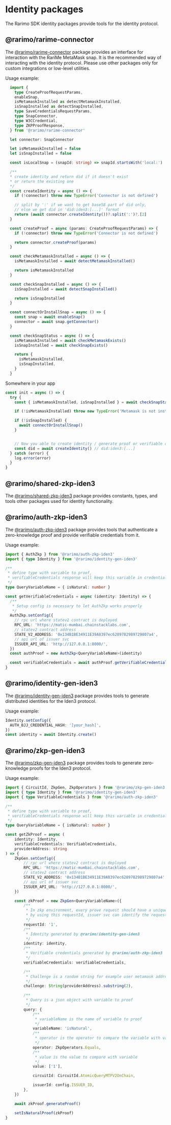 ---
---

# Identity packages

The Rarimo SDK identity packages provide tools for the identity protocol.

## @rarimo/rarime-connector

The [@rarimo/rarime-connector](https://www.npmjs.com/package/@rarimo/rarime-connector) package provides an interface for interaction with the RariMe MetaMask snap. It is the recommended way of interacting with the identity protocol.
Please use other packages only for custom integrations or low-level utilities.

Usage example:

```ts
  import {
    type CreateProofRequestParams,
    enableSnap,
    isMetamaskInstalled as detectMetamaskInstalled,
    isSnapInstalled as detectSnapInstalled,
    type SaveCredentialsRequestParams,
    type SnapConnector,
    type W3CCredential,
    type ZKPProofResponse,
  } from '@rarimo/rarime-connector'

  let connector: SnapConnector

  let isMetamaskInstalled = false
  let isSnapInstalled = false

  const isLocalSnap = (snapId: string) => snapId.startsWith('local:')

  /**
  * create identity and return did if it doesn't exist
  * or return the existing one
  */
  const createIdentity = async () => {
    if (!connector) throw new TypeError('Connector is not defined')

    // split by ':' if we want to get base58 part of did only,
    // else we get did in 'did:iden3:[...]' format
    return (await connector.createIdentity())?.split(':')?.[2]
  }

  const createProof = async (params: CreateProofRequestParams) => {
    if (!connector) throw new TypeError('Connector is not defined')

    return connector.createProof(params)
  }

  const checkMetamaskInstalled = async () => {
    isMetamaskInstalled = await detectMetamaskInstalled()

    return isMetamaskInstalled
  }

  const checkSnapInstalled = async () => {
    isSnapInstalled = await detectSnapInstalled()

    return isSnapInstalled
  }

  const connectOrInstallSnap = async () => {
    const snap = await enableSnap()
    connector = await snap.getConnector()
  }

  const checkSnapStatus = async () => {
    isMetamaskInstalled = await checkMetamaskExists()
    isSnapInstalled = await checkSnapExists()

    return {
      isMetamaskInstalled,
      isSnapInstalled,
    }
  }
```

Somewhere in your app
```ts
const init = async () => {
  try {
    const { isMetamaskInstalled, isSnapInstalled } = await checkSnapStatus()

    if (!isMetamaskInstalled) throw new TypeError('Metamask is not installed')

    if (!isSnapInstalled) {
      await connectOrInstallSnap()
    }


    // Now you able to create identity / generate proof or verifiable credentials by using corresponding methods, e. g.
    const did = await createIdentity() // did:iden3:[...]
  } catch (error) {
    log.error(error)
  }
}
```

## @rarimo/shared-zkp-iden3

The [@rarimo/shared-zkp-iden3](https://www.npmjs.com/package/@rarimo/shared-zkp-iden3) package provides constants, types, and tools other packages used for identity functionality.

## @rarimo/auth-zkp-iden3

The [@rarimo/auth-zkp-iden3](https://www.npmjs.com/package/@rarimo/auth-zkp-iden3) package provides tools that authenticate a zero-knowledge proof and provide verifiable credentials from it.

Usage example:

```ts
import { AuthZkp } from '@rarimo/auth-zkp-iden3'
import { type Identity } from '@rarimo/identity-gen-iden3'

/**
 * define type with variable to proof,
 * verifiableCredentials response will keep this variable in credentialSubject
 */
type QueryVariableName = { isNatural: number }

const getVerifiableCredentials = async (identity: Identity) => {
  /**
   * Setup config is necessary to let AuthZkp works properly
   */
  AuthZkp.setConfig({
    // rpc url where statev2 contract is deployed
    RPC_URL: 'https://matic-mumbai.chainstacklabs.com',
    // statev2 contract address
    STATE_V2_ADDRESS: '0x134B1BE34911E39A8397ec6289782989729807a4',
    // api url of issuer svc
    ISSUER_API_URL: 'http://127.0.0.1:8000/',
  })
  const authProof = new AuthZkp<QueryVariableName>(identity)

  const verifiableCredentials = await authProof.getVerifiableCredentials()
}
```

## @rarimo/identity-gen-iden3

The [@rarimo/identity-gen-iden3](https://www.npmjs.com/package/@rarimo/react-provider) package provides tools to generate distributed identities for the Iden3 protocol.

Usage example:

```ts
Identity.setConfig({
  AUTH_BJJ_CREDENTIAL_HASH: '[your_hash]',
})
const identity = await Identity.create()
```

## @rarimo/zkp-gen-iden3

The [@rarimo/zkp-gen-iden3](https://www.npmjs.com/package/@rarimo/zkp-gen-iden3) package provides tools to generate zero-knowledge proofs for the Iden3 protocol.

Usage example:

```ts
import { CircuitId, ZkpGen, ZkpOperators } from '@rarimo/zkp-gen-iden3'
import { type Identity } from '@rarimo/identity-gen-iden3'
import { type VerifiableCredentials } from '@rarimo/auth-zkp-iden3'

/**
 * define type with variable to proof,
 * verifiableCredentials response will keep this variable in credentialSubject
 */
type QueryVariableName = { isNatural: number }

const getZkProof = async (
    identity: Identity,
    verifiableCredentials: VerifiableCredentials,
    providerAddress: string
) => {
    ZkpGen.setConfig({
        // rpc url where statev2 contract is deployed
        RPC_URL: 'https://matic-mumbai.chainstacklabs.com',
        // statev2 contract address
        STATE_V2_ADDRESS: '0x134B1BE34911E39A8397ec6289782989729807a4',
        // api url of issuer svc
        ISSUER_API_URL: 'http://127.0.0.1:8000/',
    })

    const zkProof = new ZkpGen<QueryVariableName>({
        /**
         * In zkp environment, every prove request should have a unique requestId
         * by using this requestId, issuer svc can identify the request
         */
        requestId: '1',
        /**
         * Identity generated by @rarimo/identity-gen-iden3
         */
        identity: identity,
        /**
         * Verifiable credentials generated by @rarimo/auth-zkp-iden3
         */
        verifiableCredentials: verifiableCredentials,

        /**
         * Challenge is a random string for example user metamask address without '0x'
         */
        challenge: String(providerAddress).substring(2),

        /**
         * Query is a json object with variable to proof
         */
        query: {
            /**
             * variableName is the name of variable to proof
             */
            variableName: 'isNatural',
            /**
             * operator is the operator to compare the variable with value
             */
            operator: ZkpOperators.Equals,
            /**
             * value is the value to compare with variable
             */
            value: ['1'],

            circuitId: CircuitId.AtomicQueryMTPV2OnChain,

            issuerId: config.ISSUER_ID,
        },
    })

    await zkProof.generateProof()

    setIsNaturalProof(zkProof)
}
```